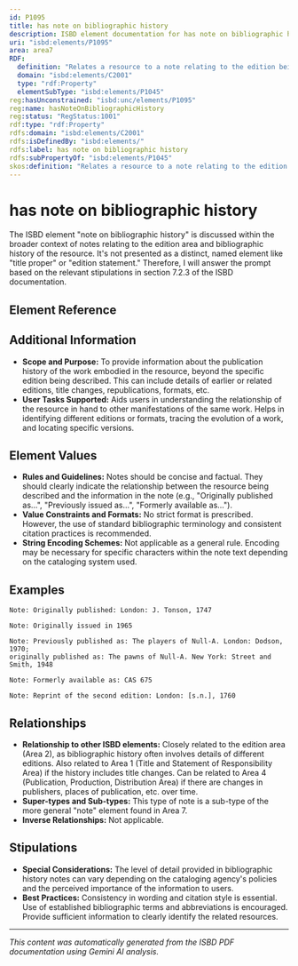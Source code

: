 ```yaml
---
id: P1095
title: has note on bibliographic history
description: ISBD element documentation for has note on bibliographic history
uri: "isbd:elements/P1095"
area: area7
RDF:
  definition: "Relates a resource to a note relating to the edition being described or the bibliographic history of the work."
  domain: "isbd:elements/C2001"
  type: "rdf:Property"
  elementSubType: "isbd:elements/P1045"
reg:hasUnconstrained: "isbd:unc/elements/P1095"
reg:name: hasNoteOnBibliographicHistory
reg:status: "RegStatus:1001"
rdf:type: "rdf:Property"
rdfs:domain: "isbd:elements/C2001"
rdfs:isDefinedBy: "isbd:elements/"
rdfs:label: has note on bibliographic history
rdfs:subPropertyOf: "isbd:elements/P1045"
skos:definition: "Relates a resource to a note relating to the edition being described or the bibliographic history of the work."
---
```

# has note on bibliographic history

The ISBD element "note on bibliographic history" is discussed within the broader context of notes relating to the edition area and bibliographic history of the resource. It's not presented as a distinct, named element like "title proper" or "edition statement."  Therefore, I will answer the prompt based on the relevant stipulations in section 7.2.3 of the ISBD documentation.

## Element Reference


<ElementReference frontMatter={frontMatter} />

## Additional Information

- **Scope and Purpose:** To provide information about the publication history of the work embodied in the resource, beyond the specific edition being described. This can include details of earlier or related editions, title changes, republications, formats, etc.
- **User Tasks Supported:** Aids users in understanding the relationship of the resource in hand to other manifestations of the same work.  Helps in identifying different editions or formats, tracing the evolution of a work, and locating specific versions.


## Element Values

- **Rules and Guidelines:** Notes should be concise and factual. They should clearly indicate the relationship between the resource being described and the information in the note (e.g., "Originally published as...", "Previously issued as...", "Formerly available as...").
- **Value Constraints and Formats:** No strict format is prescribed. However, the use of standard bibliographic terminology and consistent citation practices is recommended.
- **String Encoding Schemes:** Not applicable as a general rule. Encoding may be necessary for specific characters within the note text depending on the cataloging system used.


## Examples

```
Note: Originally published: London: J. Tonson, 1747
```

```
Note: Originally issued in 1965
```

```
Note: Previously published as: The players of Null-A. London: Dodson, 1970;
originally published as: The pawns of Null-A. New York: Street and Smith, 1948
```

```
Note: Formerly available as: CAS 675
```

```
Note: Reprint of the second edition: London: [s.n.], 1760
```


## Relationships

- **Relationship to other ISBD elements:**  Closely related to the edition area (Area 2), as bibliographic history often involves details of different editions. Also related to Area 1 (Title and Statement of Responsibility Area) if the history includes title changes.  Can be related to Area 4 (Publication, Production, Distribution Area) if there are changes in publishers, places of publication, etc. over time.
- **Super-types and Sub-types:**  This type of note is a sub-type of the more general "note" element found in Area 7.
- **Inverse Relationships:** Not applicable.


## Stipulations

- **Special Considerations:**  The level of detail provided in bibliographic history notes can vary depending on the cataloging agency's policies and the perceived importance of the information to users.
- **Best Practices:**  Consistency in wording and citation style is essential. Use of established bibliographic terms and abbreviations is encouraged.  Provide sufficient information to clearly identify the related resources.


---

*This content was automatically generated from the ISBD PDF documentation using Gemini AI analysis.*
